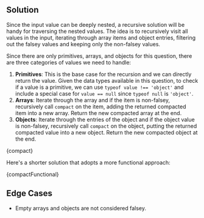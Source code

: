 

## Solution

Since the input value can be deeply nested, a recursive solution will be handy for traversing the nested values. The idea is to recursively visit all values in the input, iterating through array items and object entries, filtering out the falsey values and keeping only the non-falsey values.

Since there are only primitives, arrays, and objects for this question, there are three categories of values we need to handle:

1. **Primitives**: This is the base case for the recursion and we can directly return the value. Given the data types available in this question, to check if a value is a primitive, we can use `typeof value !== 'object'` and include a special case for `value == null` since `typeof null` is `'object'`.
1. **Arrays**: Iterate through the array and if the item is non-falsey, recursively call `compact` on the item, adding the returned compacted item into a new array. Return the new compacted array at the end.
1. **Objects**: Iterate through the entries of the object and if the object value is non-falsey, recursively call `compact` on the object, putting the returned compacted value into a new object. Return the new compacted object at the end.

<MDXCodeBlock>{compact}</MDXCodeBlock>

Here's a shorter solution that adopts a more functional approach:

<MDXCodeBlock>{compactFunctional}</MDXCodeBlock>

## Edge Cases

- Empty arrays and objects are not considered falsey.
